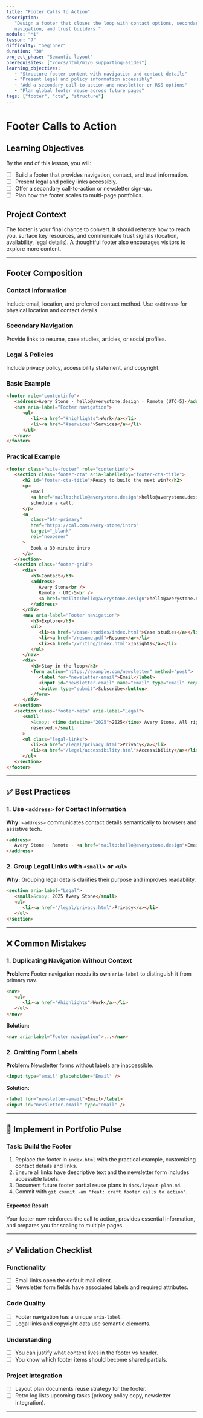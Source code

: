 ```yaml
---
title: "Footer Calls to Action"
description:
   "Design a footer that closes the loop with contact options, secondary
   navigation, and trust builders."
module: "M1"
lesson: "7"
difficulty: "beginner"
duration: "30"
project_phase: "Semantic layout"
prerequisites: ["/docs/html/m1/6_supporting-asides"]
learning_objectives:
   - "Structure footer content with navigation and contact details"
   - "Present legal and policy information accessibly"
   - "Add a secondary call-to-action and newsletter or RSS options"
   - "Plan global footer reuse across future pages"
tags: ["footer", "cta", "structure"]
---
```


# Footer Calls to Action

## Learning Objectives

By the end of this lesson, you will:

-  [ ] Build a footer that provides navigation, contact, and trust information.
-  [ ] Present legal and policy links accessibly.
-  [ ] Offer a secondary call-to-action or newsletter sign-up.
-  [ ] Plan how the footer scales to multi-page portfolios.

## Project Context

The footer is your final chance to convert. It should reiterate how to reach
you, surface key resources, and communicate trust signals (location,
availability, legal details). A thoughtful footer also encourages visitors to
explore more content.

---

## Footer Composition

### Contact Information

Include email, location, and preferred contact method. Use `<address>` for
physical location and contact details.

### Secondary Navigation

Provide links to resume, case studies, articles, or social profiles.

### Legal & Policies

Include privacy policy, accessibility statement, and copyright.

### Basic Example

```html
<footer role="contentinfo">
   <address>Avery Stone · hello@averystone.design · Remote (UTC-5)</address>
   <nav aria-label="Footer navigation">
      <ul>
         <li><a href="#highlights">Work</a></li>
         <li><a href="#services">Services</a></li>
      </ul>
   </nav>
</footer>
```

### Practical Example

```html
<footer class="site-footer" role="contentinfo">
   <section class="footer-cta" aria-labelledby="footer-cta-title">
      <h2 id="footer-cta-title">Ready to build the next win?</h2>
      <p>
         Email
         <a href="mailto:hello@averystone.design">hello@averystone.design</a> or
         schedule a call.
      </p>
      <a
         class="btn-primary"
         href="https://cal.com/avery-stone/intro"
         target="_blank"
         rel="noopener"
      >
         Book a 30-minute intro
      </a>
   </section>
   <section class="footer-grid">
      <div>
         <h3>Contact</h3>
         <address>
            Avery Stone<br />
            Remote · UTC-5<br />
            <a href="mailto:hello@averystone.design">hello@averystone.design</a>
         </address>
      </div>
      <nav aria-label="Footer navigation">
         <h3>Explore</h3>
         <ul>
            <li><a href="/case-studies/index.html">Case studies</a></li>
            <li><a href="/resume.pdf">Resume</a></li>
            <li><a href="/writing/index.html">Insights</a></li>
         </ul>
      </nav>
      <div>
         <h3>Stay in the loop</h3>
         <form action="https://example.com/newsletter" method="post">
            <label for="newsletter-email">Email</label>
            <input id="newsletter-email" name="email" type="email" required />
            <button type="submit">Subscribe</button>
         </form>
      </div>
   </section>
   <section class="footer-meta" aria-label="Legal">
      <small
         >&copy; <time datetime="2025">2025</time> Avery Stone. All rights
         reserved.</small
      >
      <ul class="legal-links">
         <li><a href="/legal/privacy.html">Privacy</a></li>
         <li><a href="/legal/accessibility.html">Accessibility</a></li>
      </ul>
   </section>
</footer>
```

---

## ✅ Best Practices

### 1. Use `<address>` for Contact Information

**Why:** `<address>` communicates contact details semantically to browsers and
assistive tech.

```html
<address>
   Avery Stone · Remote · <a href="mailto:hello@averystone.design">Email</a>
</address>
```

### 2. Group Legal Links with `<small>` or `<ul>`

**Why:** Grouping legal details clarifies their purpose and improves
readability.

```html
<section aria-label="Legal">
   <small>&copy; 2025 Avery Stone</small>
   <ul>
      <li><a href="/legal/privacy.html">Privacy</a></li>
   </ul>
</section>
```

---

## ❌ Common Mistakes

### 1. Duplicating Navigation Without Context

**Problem:** Footer navigation needs its own `aria-label` to distinguish it from
primary nav.

```html
<nav>
   <ul>
      <li><a href="#highlights">Work</a></li>
   </ul>
</nav>
```

**Solution:**

```html
<nav aria-label="Footer navigation">...</nav>
```

### 2. Omitting Form Labels

**Problem:** Newsletter forms without labels are inaccessible.

```html
<input type="email" placeholder="Email" />
```

**Solution:**

```html
<label for="newsletter-email">Email</label>
<input id="newsletter-email" type="email" />
```

---

## 🔨 Implement in Portfolio Pulse

### Task: Build the Footer

1. Replace the footer in `index.html` with the practical example, customizing
   contact details and links.
2. Ensure all links have descriptive text and the newsletter form includes
   accessible labels.
3. Document future footer partial reuse plans in `docs/layout-plan.md`.
4. Commit with `git commit -am "feat: craft footer calls to action"`.

#### Expected Result

Your footer now reinforces the call to action, provides essential information,
and prepares you for scaling to multiple pages.

---

## ✅ Validation Checklist

### Functionality

-  [ ] Email links open the default mail client.
-  [ ] Newsletter form fields have associated labels and required attributes.

### Code Quality

-  [ ] Footer navigation has a unique `aria-label`.
-  [ ] Legal links and copyright data use semantic elements.

### Understanding

-  [ ] You can justify what content lives in the footer vs header.
-  [ ] You know which footer items should become shared partials.

### Project Integration

-  [ ] Layout plan documents reuse strategy for the footer.
-  [ ] Retro log lists upcoming tasks (privacy policy copy, newsletter
       integration).

---
